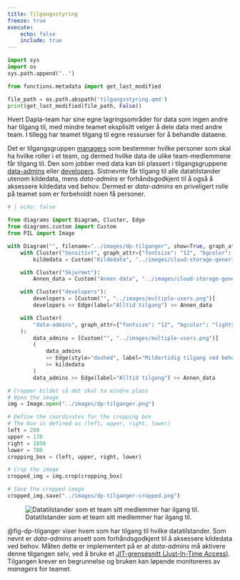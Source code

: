 ```yaml
---
title: Tilgangsstyring
freeze: true
execute:
    echo: false
    include: true
---
```


```python
import sys
import os
sys.path.append("..")

from functions.metadata import get_last_modified

file_path = os.path.abspath('tilgangsstyring.qmd')
print(get_last_modified(file_path, False))
```

Hvert Dapla-team har sine egne lagringsområder for data som ingen andre har tilgang til, med mindre teamet eksplisitt velger å dele data med andre team. I tillegg har teamet tilgang til egne ressurser for å behandle dataene. 

Det er tilgangsgruppen [managers](./hva-er-dapla-team.html#managers) som bestemmer hvilke personer som skal ha hvilke roller i et team, og dermed hvilke data de ulike team-medlemmene får tilgang til. Den som jobber med data kan bli plassert i tilgangsgruppene [data-admins](./hva-er-dapla-team.html#data-admins) eller [developers](./hva-er-dapla-team.html#developers). Sistnevnte får tilgang til alle datatilstander utenom kildedata, mens *data-admins* er forhåndsgodkjent til å også å aksessere kildedata ved behov. Dermed er *data-admins* en priveligert rolle på teamet som er forbeholdt noen få personer.

```python
# | echo: false

from diagrams import Diagram, Cluster, Edge
from diagrams.custom import Custom
from PIL import Image

with Diagram("", filename="../images/dp-tilganger", show=True, graph_attr={"bgcolor": "transparent"}):
    with Cluster("Sensitivt", graph_attr={"fontsize": "12", "bgcolor": "lightyellow"}):
        kildedata = Custom("Kildedata", "../images/cloud-storage-generic-icon.png")

    with Cluster("Skjermet"):
        Annen_data = Custom("Annen data", "../images/cloud-storage-generic-icon.png")

    with Cluster("developers"):
        developers = [Custom("", "../images/multiple-users.png")]
        developers >> Edge(label="Alltid tilgang") >> Annen_data

    with Cluster(
        "data-admins", graph_attr={"fontsize": "12", "bgcolor": "lightyellow"}
    ):
        data_admins = [Custom("", "../images/multiple-users.png")]
        (
            data_admins
            >> Edge(style="dashed", label="Mildertidig tilgang ved behov")
            >> kildedata
        )
        data_admins >> Edge(label="Alltid tilgang") >> Annen_data

# Cropper bildet så det skal ta mindre plass
# Open the image
img = Image.open("../images/dp-tilganger.png")

# Define the coordinates for the cropping box
# The box is defined as (left, upper, right, lower)
left = 200
upper = 170
right = 1050
lower = 700
cropping_box = (left, upper, right, lower)

# Crop the image
cropped_img = img.crop(cropping_box)

# Save the cropped image
cropped_img.save("../images/dp-tilganger-cropped.png")
```

![Datatilstander som et team sitt medlemmer har ilgang til.](../images/dp-tilganger-cropped.png){fig-alt="Diagram av av hvilke " #fig-dp-tilganger}

@fig-dp-tilganger viser hvem som har tilgang til hvilke datatilstander. Som nevnt er *data-admins* ansett som forhåndsgodkjent til å aksessere kildedata ved behov. Måten dette er implementert på er at *data-admins* må aktivere denne tilgangen selv, ved å bruke et [JIT-grensesnitt (Just-In-Time Access)](./jit.html). Tilgangen krever en begrunnelse og bruken kan løpende monitoreres av *managers* for teamet. 